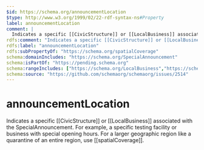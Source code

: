 ```yaml
---
$id: https://schema.org/announcementLocation
$type: http://www.w3.org/1999/02/22-rdf-syntax-ns#Property
label: announcementLocation
comment: |
  Indicates a specific [[CivicStructure]] or [[LocalBusiness]] associated with the SpecialAnnouncement. For example, a specific testing facility or business with special opening hours. For a larger geographic region like a quarantine of an entire region, use [[spatialCoverage]].
rdfs:comment: "Indicates a specific [[CivicStructure]] or [[LocalBusiness]] associated with the SpecialAnnouncement. For example, a specific testing facility or business with special opening hours. For a larger geographic region like a quarantine of an entire region, use [[spatialCoverage]]."
rdfs:label: "announcementLocation"
rdfs:subPropertyOf: "https://schema.org/spatialCoverage"
schema:domainIncludes: "https://schema.org/SpecialAnnouncement"
schema:isPartOf: "https://pending.schema.org"
schema:rangeIncludes: ["https://schema.org/LocalBusiness","https://schema.org/CivicStructure"]
schema:source: "https://github.com/schemaorg/schemaorg/issues/2514"
---
```


# announcementLocation

Indicates a specific [[CivicStructure]] or [[LocalBusiness]] associated with the SpecialAnnouncement. For example, a specific testing facility or business with special opening hours. For a larger geographic region like a quarantine of an entire region, use [[spatialCoverage]].

